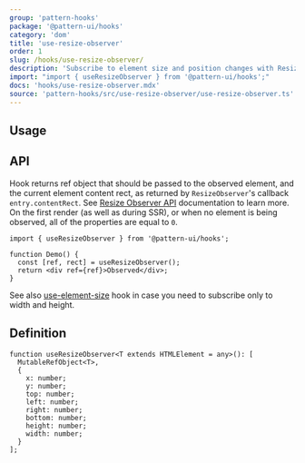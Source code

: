 ```yaml
---
group: 'pattern-hooks'
package: '@pattern-ui/hooks'
category: 'dom'
title: 'use-resize-observer'
order: 1
slug: /hooks/use-resize-observer/
description: 'Subscribe to element size and position changes with ResizeObserver'
import: "import { useResizeObserver } from '@pattern-ui/hooks';"
docs: 'hooks/use-resize-observer.mdx'
source: 'pattern-hooks/src/use-resize-observer/use-resize-observer.ts'
---
```



## Usage

<Demo data={HooksDemos.useResizeObserverDemo} />

## API

Hook returns ref object that should be passed to the observed element, and the current element content rect, as returned by `ResizeObserver`'s callback `entry.contentRect`.
See [Resize Observer API](https://developer.mozilla.org/en-US/docs/Web/API/ResizeObserver) documentation to learn more.
On the first render (as well as during SSR), or when no element is being observed, all of the properties are equal to `0`.

```tsx
import { useResizeObserver } from '@pattern-ui/hooks';

function Demo() {
  const [ref, rect] = useResizeObserver();
  return <div ref={ref}>Observed</div>;
}
```

See also [use-element-size](https://pattern.icu/hooks/use-element-size/) hook in case you need to subscribe only to width and height.

## Definition

```tsx
function useResizeObserver<T extends HTMLElement = any>(): [
  MutableRefObject<T>,
  {
    x: number;
    y: number;
    top: number;
    left: number;
    right: number;
    bottom: number;
    height: number;
    width: number;
  }
];
```
